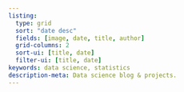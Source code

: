 ```yaml
---
listing:
  type: grid
  sort: "date desc"
  fields: [image, date, title, author]
  grid-columns: 2
  sort-ui: [title, date]
  filter-ui: [title, date]
keywords: data science, statistics
description-meta: Data science blog & projects.
---
```

